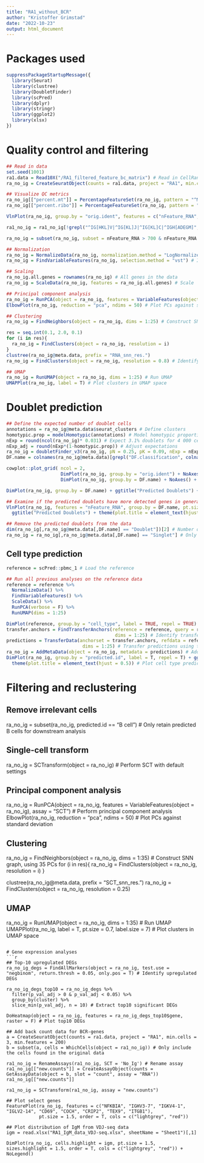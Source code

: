 ```yaml
---
title: "RA1_without_BCR"
author: "Kristoffer Grimstad"
date: "2022-10-23"
output: html_document
---
```


# Packages used
```r
suppressPackageStartupMessage({
  library(Seurat)
  library(clustree)
  library(DoubletFinder)
  library(scPred)
  library(dplyr)
  library(stringr)
  library(ggplot2)
  library(xlsx)
})
```

# Quality control and filtering
```r
## Read in data
set.seed(1001)
ra1.data = Read10X("/RA1_filtered_feature_bc_matrix") # Read in CellRanger output files
ra_no_ig = CreateSeuratObject(counts = ra1.data, project = "RA1", min.cells = 3, min.features = 200) # Create Seurat object

## Visualize QC metrics
ra_no_ig[["percent.mt"]] = PercentageFeatureSet(ra_no_ig, pattern = "^MT-") # Add % mitochondrial genes expressed as metadata
ra_no_ig[["percent.ribo"]] = PercentageFeatureSet(ra_no_ig, pattern = "^RP[SL]") # Add % ribosomal genes as metadata

VlnPlot(ra_no_ig, group.by = "orig.ident", features = c("nFeature_RNA", "nCount_RNA", "percent.mt", "percent.ribo"), pt.size = 0.1,ncol = 2) + NoLegend()

ra1_no_ig = ra1_no_ig[!grepl("^IG[HKL]V|^IG[KL]J|^IG[KL]C|^IGH[ADEGM]", rownames(ra1_no_ig)),] # Remove Ig genes

ra_no_ig = subset(ra_no_ig, subset = nFeature_RNA > 700 & nFeature_RNA < 3000 & percent.mt < 11 & percent.ribo >5) # Filter for quality

## Normalization
ra_no_ig = NormalizeData(ra_no_ig, normalization.method = "LogNormalize", scale.factor = 10000) # Log-normalize data
ra_no_ig = FindVariableFeatures(ra_no_ig, selection.method = "vst") # Identify highly variable genes

## Scaling
ra_no_ig.all.genes = rownames(ra_no_ig) # All genes in the data
ra_no_ig = ScaleData(ra_no_ig, features = ra_no_ig.all.genes) # Scale

## Principal component analysis
ra_no_ig = RunPCA(object = ra_no_ig, features = VariableFeatures(object = ra_no_ig)) # Perform PCA
ElbowPlot(ra_no_ig, reduction = "pca", ndims = 50) # Plot PCs against standard deviation

## Clustering
ra_no_ig = FindNeighbors(object = ra_no_ig, dims = 1:25) # Construct SNN graph, using 25 PCs

res = seq.int(0.1, 2.0, 0.1)
for (i in res){
  ra_no_ig = FindClusters(object = ra_no_ig, resolution = i)
}
clustree(ra_no_ig@meta.data, prefix = "RNA_snn_res.")
ra_no_ig = FindClusters(object = ra_no_ig, resolution = 0.8) # Identify clusters

## UMAP
ra_no_ig = RunUMAP(object = ra_no_ig, dims = 1:25) # Run UMAP
UMAPPlot(ra_no_ig, label = T) # Plot clusters in UMAP space
```

# Doublet prediction
```r
## Define the expected number of doublet cells
annotations = ra_no_ig@meta.data$seurat_clusters # Define clusters
homotypic.prop = modelHomotypic(annotations) # Model homotypic proportions
nExp = round(ncol(ra_no_ig)* 0.031) # Expect 3.1% doublets for 4 000 cells (overexpectation rather than underexpectation)
nExp_adj = round(nExp*(1-homotypic.prop)) # Adjust expectations
ra_no_ig = doubletFinder_v3(ra_no_ig, pN = 0.25, pK = 0.09, nExp = nExp, PCs = 1:25) # Perform doublet prediction
DF.name = colnames(ra_no_ig@meta.data)[grepl("DF.classification", colnames(ra_no_ig@meta.data))]

cowplot::plot_grid( ncol = 2,
                    DimPlot(ra_no_ig, group.by = "orig.ident") + NoAxes(),
                    DimPlot(ra_no_ig, group.by = DF.name) + NoAxes() + ggtitle("Predicted Doublets") + theme(plot.title = element_text(hjust = 0.5))) # Plot predicted doublets

DimPlot(ra_no_ig, group.by = DF.name) + ggtitle("Predicted Doublets") + theme(plot.title = element_text(hjust = 0.5)) # Plot predicted doublets in UMAP space

## Examine if the predicted doublets have more detected genes in general
VlnPlot(ra_no_ig, features = "nFeature_RNA", group.by = DF.name, pt.size = 0.1) +
  ggtitle("Predicted Doublets") + theme(plot.title = element_text(hjust = 0.5))

## Remove the predicted doublets from the data
dim(ra_no_ig[,ra_no_ig@meta.data[,DF.name] == "Doublet"])[2] # Number of doublets detected
ra_no_ig = ra_no_ig[,ra_no_ig@meta.data[,DF.name] == "Singlet"] # Only retain predicted singlets for downstream analyses
```

## Cell type prediction
```r
reference = scPred::pbmc_1 # Load the reference

## Run all previous analyses on the reference data
reference = reference %>%
  NormalizeData() %>%
  FindVariableFeatures() %>%
  ScaleData() %>%
  RunPCA(verbose = F) %>%
  RunUMAP(dims = 1:25)

DimPlot(reference, group.by = "cell_type", label = TRUE, repel = TRUE) + NoAxes() + ggtitle("Reference") + theme(plot.title = element_text(hjust = 0.5)) # Plot predicted cell types in reference in UMAP space
transfer.anchors = FindTransferAnchors(reference = reference, query = ra_no_ig,
                                        dims = 1:25) # Identify transfer anchors between reference and query
predictions = TransferData(anchorset = transfer.anchors, refdata = reference$cell_type, 
                            dims = 1:25) # Transfer predictions using the transfer anchors
ra_no_ig = AddMetaData(object = ra_no_ig, metadata = predictions) # Add predictions to metadata
DimPlot(ra_no_ig, group.by = "predicted.id", label = T, repel = T) + ggtitle("Predicted Cell Type") +  
  theme(plot.title = element_text(hjust = 0.5)) # Plot cell type predictions for query data in UMAP space
```

#  Filtering and reclustering
## Remove irrelevant cells
ra_no_ig = subset(ra_no_ig, predicted.id == "B cell") # Only retain predicted B cells for downstream analysis

## Single-cell transform
ra_no_ig = SCTransform(object = ra_no_ig) # Perform SCT with default settings

## Principal component analysis
ra_no_ig = RunPCA(object = ra_no_ig, features = VariableFeatures(object = ra_no_ig), assay = "SCT") # Perform principal component analysis
ElbowPlot(ra_no_ig, reduction = "pca", ndims = 50) # Plot PCs against standard deviation

## Clustering
ra_no_ig = FindNeighbors(object = ra_no_ig, dims = 1:35) # Construct SNN graph, using 35 PCs
for (i in res){
  ra_no_ig = FindClusters(object = ra_no_ig, resolution = i)
}

clustree(ra_no_ig@meta.data, prefix = "SCT_snn_res.")
ra_no_ig = FindClusters(object = ra_no_ig, resolution = 0.25)

## UMAP
ra_no_ig = RunUMAP(object = ra_no_ig, dims = 1:35) # Run UMAP
UMAPPlot(ra_no_ig, label = T, pt.size = 0.7, label.size = 7) # Plot clusters in UMAP space
```

# Gene expression analyses
```r
## Top-10 upregulated DEGs
ra_no_ig_degs = FindAllMarkers(object = ra_no_ig, test.use = "negbinom", return.thresh = 0.05, only.pos = T) # Identify upregulated DEGs
 
ra_no_ig_degs_top10 = ra_no_ig_degs %>% 
  filter(p_val_adj > 0 & p_val_adj < 0.05) %>%
  group_by(cluster) %>%
  slice_min(p_val_adj, n = 10) # Extract top10 significant DEGs

DoHeatmap(object = ra_no_ig, features = ra_no_ig_degs_top10$gene, raster = F) # Plot top10 DEGs

## Add back count data for BCR-genes
a = CreateSeuratObject(counts = ra1.data, project = "RA1", min.cells = 3, min.features = 200)
b = subset(a, cells = WhichCells(object = ra1_no_ig)) # Only include the cells found in the original data

ra1_no_ig = RenameAssays(ra1_no_ig, SCT = 'No_Ig') # Rename assay
ra1_no_ig[["new.counts"]] = CreateAssayObject(counts = GetAssayData(object = b, slot = "count", assay = "RNA"))
ra1_no_ig[["new.counts"]]

ra1_no_ig = SCTransform(ra1_no_ig, assay = "new.counts")

## Plot select genes
FeaturePlot(ra_no_ig, features = c("NFKBIA", "IGHV3-7", "IGKV4-1", "IGLV2-14", "CD69", "COCH", "CRIP2", "TEX9", "ITGB1"), 
            pt.size = 1.5, order = T, cols = c("lightgrey", "red"))

## Plot distribution of IgM from VDJ-seq data
igm = read.xlsx("RA1_IgM_data_VDJ-seq.xlsx", sheetName = "Sheet1")[,1]

DimPlot(ra_no_ig, cells.highlight = igm, pt.size = 1.5, sizes.highlight = 1.5, order = T, cols = c("lightgrey", "red")) + NoLegend()
```

